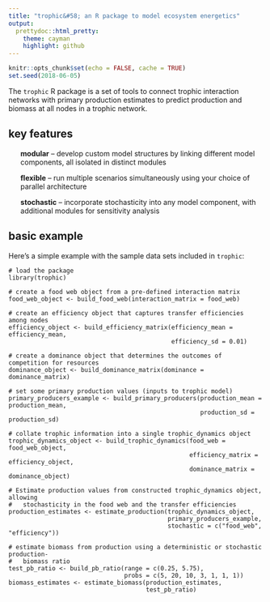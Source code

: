 ```yaml
---
title: "trophic&#58; an R package to model ecosystem energetics"
output:
  prettydoc::html_pretty:
    theme: cayman
    highlight: github
---
```


<style>
.nobullet li {
  list-style-type: none;
}
</style>

```r
knitr::opts_chunk$set(echo = FALSE, cache = TRUE)
set.seed(2018-06-05)
```

The `trophic` R package is a set of tools to connect trophic interaction networks with primary production estimates to predict production and biomass at all nodes in a trophic network.

## key features
<div class="nobullet">
* **modular** -- develop custom model structures by linking different model components, all isolated in distinct modules

* **flexible** -- run multiple scenarios simultaneously using your choice of parallel architecture

* **stochastic** -- incorporate stochasticity into any model component, with additional modules for sensitivity analysis
</div>


## basic example

Here's a simple example with the sample data sets included in `trophic`:

```
# load the package
library(trophic)

# create a food web object from a pre-defined interaction matrix
food_web_object <- build_food_web(interaction_matrix = food_web)

# create an efficiency object that captures transfer efficiencies among nodes
efficiency_object <- build_efficiency_matrix(efficiency_mean = efficiency_mean,
                                             efficiency_sd = 0.01)

# create a dominance object that determines the outcomes of competition for resources
dominance_object <- build_dominance_matrix(dominance = dominance_matrix)

# set some primary production values (inputs to trophic model)
primary_producers_example <- build_primary_producers(production_mean = production_mean,
                                                     production_sd = production_sd)

# collate trophic information into a single trophic_dynamics object
trophic_dynamics_object <- build_trophic_dynamics(food_web = food_web_object,
                                                  efficiency_matrix = efficiency_object,
                                                  dominance_matrix = dominance_object)

# Estimate production values from constructed trophic_dynamics object, allowing
#   stochasticity in the food web and the transfer efficiencies
production_estimates <- estimate_production(trophic_dynamics_object,
                                            primary_producers_example,
                                            stochastic = c("food_web", "efficiency"))
                                            
# estimate biomass from production using a deterministic or stochastic production-
#   biomass ratio
test_pb_ratio <- build_pb_ratio(range = c(0.25, 5.75),
                                probs = c(5, 20, 10, 3, 1, 1, 1))
biomass_estimates <- estimate_biomass(production_estimates,
                                      test_pb_ratio)
```
